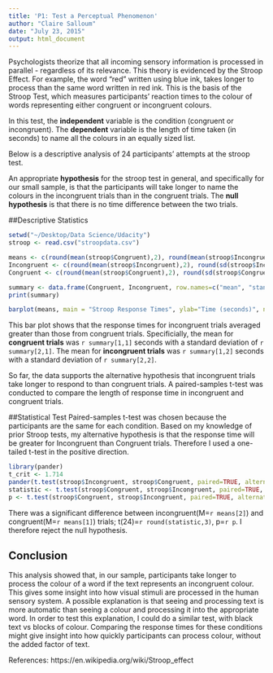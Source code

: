 ```yaml
---
title: 'P1: Test a Perceptual Phenomenon'
author: "Claire Salloum"
date: "July 23, 2015"
output: html_document
---
```


Psychologists theorize that all incoming sensory information is processed in parallel - regardless of its relevance. This theory is evidenced by the Stroop Effect. For example, the word "red" written using blue ink, takes longer to process than the same word written in red ink. This is the basis of the Stroop Test, which measures participants' reaction times to the colour of words representing either congruent or incongruent colours.

In this test, the **independent** variable is the condition (congruent or incongruent). The **dependent** variable is the length of time taken (in seconds) to name all the colours in an equally sized list.

Below is a descriptive analysis of 24 participants' attempts at the stroop test.

An appropriate **hypothesis** for the stroop test in general, and specifically for our small sample, is that the participants will take longer to name the colours in the incongruent trials than in the congruent trials. The **null hypothesis** is that there is no time difference between the two trials. 

##Descriptive Statistics

```r
setwd("~/Desktop/Data Science/Udacity")
stroop <- read.csv("stroopdata.csv")

means <- c(round(mean(stroop$Congruent),2), round(mean(stroop$Incongruent),2))
Incongruent <- c(round(mean(stroop$Incongruent),2), round(sd(stroop$Incongruent),2))
Congruent <- c(round(mean(stroop$Congruent),2), round(sd(stroop$Congruent),2))
```

```r
summary <- data.frame(Congruent, Incongruent, row.names=c("mean", "standard deviation"))
print(summary)

barplot(means, main = "Stroop Response Times", ylab="Time (seconds)", names.arg = c("Congruent", "Incongruent"), col="lavender")
```

This bar plot shows that the response times for incongruent trials averaged greater than those from congruent trials. Specificially, the mean for **congruent trials** was `r summary[1,1]` seconds with a standard deviation of `r summary[2,1]`. The mean for **incongruent trials** was `r summary[1,2]` seconds with a standard deviation of `r summary[2,2]`.

So far, the data supports the alternative hypothesis that incongruent trials take longer to respond to than congruent trials. A paired-samples t-test was conducted to compare the length of response time in incongruent and congruent trials.

##Statistical Test
Paired-samples t-test was chosen because the participants are the same for each condition. Based on my knowledge of prior Stroop tests, my alternative hypothesis is that the response time will be greater for Incongruent than Congruent trials. Therefore I used a one-tailed t-test in the positive direction.

```r
library(pander)
t_crit <- 1.714
pander(t.test(stroop$Incongruent, stroop$Congruent, paired=TRUE, alternative="greater"))
statistic <- t.test(stroop$Congruent, stroop$Incongruent, paired=TRUE, alternative="less")$statistic
p <- t.test(stroop$Congruent, stroop$Incongruent, paired=TRUE, alternative="less")$p.value
```

There was a significant difference between incongruent(M=`r means[2]`) and congruent(M=`r means[1]`) trials; t(24)=`r round(statistic,3)`, p=`r p`. I therefore reject the null hypothesis.

## Conclusion
This analysis showed that, in our sample, participants take longer to process the colour of a word if the text represents an incongruent colour. This gives some insight into how visual stimuli are processed in the human sensory system. A possible explanation is that  seeing and processing text is more automatic than seeing a colour and processing it into the appropriate word. In order to test this explanation, I could do a similar test, with black text vs blocks of colour. Comparing the response times for these conditions might give insight into how quickly participants can process colour, without the added factor of text.

References:
https://en.wikipedia.org/wiki/Stroop_effect


